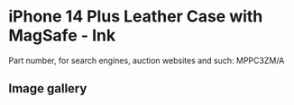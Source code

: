 
# iPhone 14 Plus Leather Case with MagSafe - Ink

Part number, for search engines, auction websites and such: MPPC3ZM/A

## Image gallery

<div style={{ width: "768px" }}>
  <GalleryComponent
    images={[
      {
        original: "/everysource/MPPC3.png",
        thumbnail: "/everypreview/MPPC3.png",
      },
      {
        original: "/everysource/MPPC3_AV1.png",
        thumbnail: "/everypreview/MPPC3_AV1.png",
      },
      {
        original: "/everysource/MPPC3_AV2.png",
        thumbnail: "/everypreview/MPPC3_AV2.png",
      },
      {
        original: "/everysource/MPPC3_AV3.png",
        thumbnail: "/everypreview/MPPC3_AV3.png",
      },
      {
        original: "/everysource/MPPC3_AV4.png",
        thumbnail: "/everypreview/MPPC3_AV4.png",
      },
      {
        original: "/everysource/MPPC3_AV5.png",
        thumbnail: "/everypreview/MPPC3_AV5.png",
      }
    ]}
  />
</div>